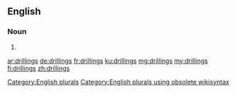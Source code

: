 ==English==

===Noun===
{{head|en}}

# {{plural of|drilling}}

[[Category:English plurals]][[Category:English plurals using obsolete wikisyntax]]

[[ar:drillings]]
[[de:drillings]]
[[fr:drillings]]
[[ku:drillings]]
[[mg:drillings]]
[[my:drillings]]
[[fi:drillings]]
[[zh:drillings]]